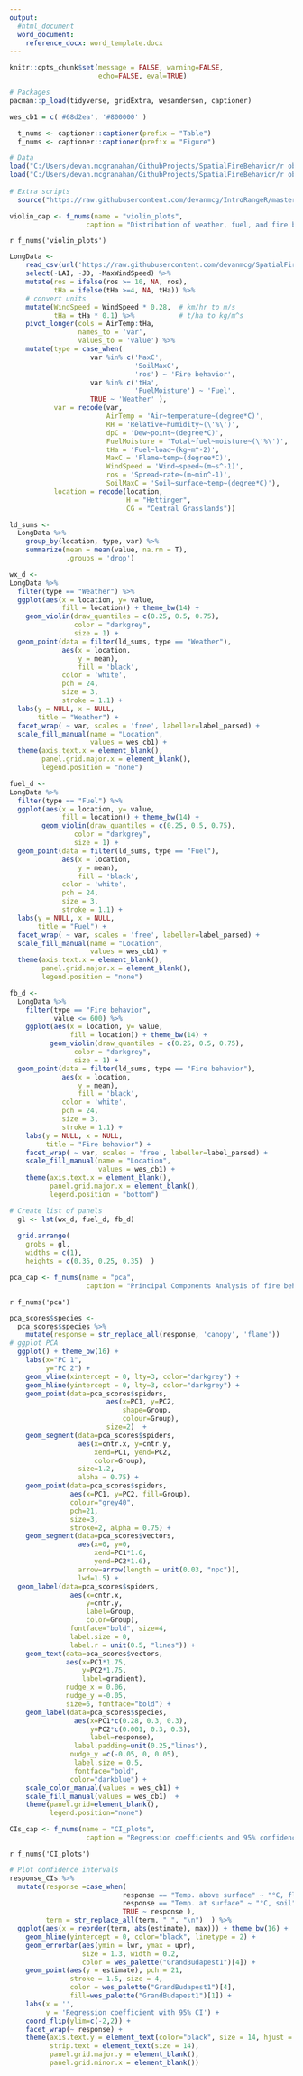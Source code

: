 ```yaml
---
output:
  #html_document
  word_document:
    reference_docx: word_template.docx
---
```


```r
knitr::opts_chunk$set(message = FALSE, warning=FALSE, 
                      echo=FALSE, eval=TRUE) 

# Packages 
pacman::p_load(tidyverse, gridExtra, wesanderson, captioner)

wes_cb1 = c('#68d2ea', '#800000' )

  t_nums <- captioner::captioner(prefix = "Table")
  f_nums <- captioner::captioner(prefix = "Figure")
```

```r
# Data
load("C:/Users/devan.mcgranahan/GithubProjects/SpatialFireBehavior/r objects/response_CIs.Rdata")
load("C:/Users/devan.mcgranahan/GithubProjects/SpatialFireBehavior/r objects/pca_scores.Rdata")
 
# Extra scripts
  source("https://raw.githubusercontent.com/devanmcg/IntroRangeR/master/11_IntroMultivariate/ordinationsGGplot.R")
```

<!-- Table 1: Results of generalized linear mixed effect regression models testing three measure of fire behavior against four potential predictor variables. Statistics reflect pooled results of 50 imputed datasets using the *mice* package in R; see Methods. Vapor pressure deficit included for Rate of spread only due to statistically-significant difference between GLMM regression results that included VPD compared to RH alone (Wald = 5.32, P = 0.02), while temperature models had no such difference. -->

<!-- |Response           |Model term             |       t df  |      P| -->
<!-- |:------------------|:----------------------|------------:|------:| -->
<!-- |Rate of spread     |                       |             |       | -->
<!-- |                   |Wind speed             |  2.92 108.0 | < 0.01| -->
<!-- |                   |Vapor pressure deficit | -2.31 108.1 |   0.02| -->
<!-- |                   |Relative humidity      | -1.66 80.8  |   0.10| -->
<!-- |                   |Fuel load              |  1.16 49.9  |   0.25| -->
<!-- |                   |Fuel moisture          | -0.68 62.9  |   0.50| -->
<!-- |Canopy temperature |                       |             |       | -->
<!-- |                   |Fuel load              |  2.82 54.2  |   0.01| -->
<!-- |                   |Fuel moisture          | -2.16 40.9  |   0.04| -->
<!-- |                   |Relative humidity      | -1.19 120.4 |   0.24| -->
<!-- |                   |Wind speed             |  0.02 132.4 |   0.99| -->
<!-- |Surface temperature|                       |             |       | -->
<!-- |                   |Relative humidity      | -1.19 74.8  |   0.24| -->
<!-- |                   |Fuel load              | -0.48 20.1  |   0.64| -->
<!-- |                   |Fuel moisture          | -0.47 40.1  |   0.64| -->
<!-- |                   |Wind speed             |  0.06 49.5  |   0.95| -->


```r
violin_cap <- f_nums(name = "violin_plots", 
                   caption = "Distribution of weather, fuel, and fire behavior data for fires in southwestern North Dakota (Hettinger, dark maroon) and central North Dakota (Central Grasslands, light blue). Horizontal gray lines denote 25%, 50% (median) and 75% quantiles; triangles are arithmetic means. Means and standard deviation are also reported in Supplemental Information Table 1. VPD = Vapor pressure deficit.")
```

`r f_nums('violin_plots')`
```r
LongData <- 
    read_csv(url('https://raw.githubusercontent.com/devanmcg/SpatialFireBehavior/main/data/AnalysisDataKY.csv')) %>% 
    select(-LAI, -JD, -MaxWindSpeed) %>%
    mutate(ros = ifelse(ros >= 10, NA, ros), 
           tHa = ifelse(tHa >=4, NA, tHa)) %>%
    # convert units 
    mutate(WindSpeed = WindSpeed * 0.28,  # km/hr to m/s
           tHa = tHa * 0.1) %>%           # t/ha to kg/m^s
    pivot_longer(cols = AirTemp:tHa, 
                 names_to = 'var', 
                 values_to = 'value') %>%
    mutate(type = case_when(
                    var %in% c('MaxC', 
                               'SoilMaxC', 
                               'ros') ~ 'Fire behavior', 
                    var %in% c('tHa',
                               'FuelMoisture') ~ 'Fuel', 
                    TRUE ~ 'Weather' ), 
           var = recode(var, 
                        AirTemp = 'Air~temperature~(degree*C)', 
                        RH = 'Relative~humidity~(\'%\')', 
                        dpC = 'Dew~point~(degree*C)', 
                        FuelMoisture = 'Total~fuel~moisture~(\'%\')', 
                        tHa = 'Fuel~load~(kg~m^-2)',
                        MaxC = 'Flame~temp~(degree*C)', 
                        WindSpeed = 'Wind~speed~(m~s^-1)', 
                        ros = 'Spread~rate~(m~min^-1)', 
                        SoilMaxC = 'Soil~surface~temp~(degree*C)'), 
           location = recode(location, 
                             H = "Hettinger", 
                             CG = "Central Grasslands"))

ld_sums <-
  LongData %>%
    group_by(location, type, var) %>%
    summarize(mean = mean(value, na.rm = T), 
              .groups = 'drop')

wx_d <-
LongData %>%
  filter(type == "Weather") %>%
  ggplot(aes(x = location, y= value,
             fill = location)) + theme_bw(14) +
    geom_violin(draw_quantiles = c(0.25, 0.5, 0.75), 
                color = "darkgrey", 
                size = 1) +
  geom_point(data = filter(ld_sums, type == "Weather"), 
             aes(x = location, 
                 y = mean), 
                 fill = 'black', 
             color = 'white', 
             pch = 24, 
             size = 3, 
             stroke = 1.1) + 
  labs(y = NULL, x = NULL, 
       title = "Weather") + 
  facet_wrap( ~ var, scales = 'free', labeller=label_parsed) +
  scale_fill_manual(name = "Location", 
                    values = wes_cb1) + 
  theme(axis.text.x = element_blank(), 
        panel.grid.major.x = element_blank(), 
        legend.position = "none")

fuel_d <-
LongData %>%
  filter(type == "Fuel") %>%
  ggplot(aes(x = location, y= value,
             fill = location)) + theme_bw(14) +
        geom_violin(draw_quantiles = c(0.25, 0.5, 0.75), 
                color = "darkgrey", 
                size = 1) +
  geom_point(data = filter(ld_sums, type == "Fuel"), 
             aes(x = location, 
                 y = mean), 
                 fill = 'black', 
             color = 'white', 
             pch = 24, 
             size = 3, 
             stroke = 1.1) + 
  labs(y = NULL, x = NULL, 
       title = "Fuel") + 
  facet_wrap( ~ var, scales = 'free', labeller=label_parsed) +
  scale_fill_manual(name = "Location", 
                    values = wes_cb1) + 
  theme(axis.text.x = element_blank(), 
        panel.grid.major.x = element_blank(), 
        legend.position = "none")

fb_d <-
  LongData %>%
    filter(type == "Fire behavior", 
           value <= 600) %>%
    ggplot(aes(x = location, y= value,
               fill = location)) + theme_bw(14) +
          geom_violin(draw_quantiles = c(0.25, 0.5, 0.75), 
                color = "darkgrey", 
                size = 1) +
  geom_point(data = filter(ld_sums, type == "Fire behavior"), 
             aes(x = location, 
                 y = mean), 
                 fill = 'black', 
             color = 'white', 
             pch = 24, 
             size = 3, 
             stroke = 1.1) + 
    labs(y = NULL, x = NULL, 
         title = "Fire behavior") + 
    facet_wrap( ~ var, scales = 'free', labeller=label_parsed) +
    scale_fill_manual(name = "Location", 
                      values = wes_cb1) + 
    theme(axis.text.x = element_blank(), 
          panel.grid.major.x = element_blank(), 
          legend.position = "bottom")

# Create list of panels
  gl <- lst(wx_d, fuel_d, fb_d)
  
  grid.arrange(
    grobs = gl,
    widths = c(1),
    heights = c(0.35, 0.25, 0.35)  )
```

\newpage 

```r
pca_cap <- f_nums(name = "pca", 
                   caption = "Principal Components Analysis of fire behavior data (response variables in blue; rate of spread (ROS), temperature above surface (flame ºC), and temperature at soil surface (soil ºC) for prescribed burns on rangeland at Hettinger (H), in southwestern North Dakota, and Central Grasslands (CG), in central North Dakota. No difference between locations (P = 0.11). Total variance explained in these two axes = 86%. ")
```

`r f_nums('pca')`
```r
pca_scores$species <-
  pca_scores$species %>%
    mutate(response = str_replace_all(response, 'canopy', 'flame')) 
# ggplot PCA
  ggplot() + theme_bw(16) + 
    labs(x="PC 1", 
         y="PC 2") + 
    geom_vline(xintercept = 0, lty=3, color="darkgrey") +
    geom_hline(yintercept = 0, lty=3, color="darkgrey") +
    geom_point(data=pca_scores$spiders, 
                        aes(x=PC1, y=PC2, 
                            shape=Group, 
                            colour=Group), 
                        size=2)  +   
    geom_segment(data=pca_scores$spiders, 
                 aes(x=cntr.x, y=cntr.y,
                     xend=PC1, yend=PC2, 
                     color=Group), 
                 size=1.2, 
                 alpha = 0.75) +
    geom_point(data=pca_scores$spiders, 
               aes(x=PC1, y=PC2, fill=Group), 
               colour="grey40", 
               pch=21, 
               size=3, 
               stroke=2, alpha = 0.75) +
    geom_segment(data=pca_scores$vectors, 
                 aes(x=0, y=0, 
                     xend=PC1*1.6, 
                     yend=PC2*1.6),
                 arrow=arrow(length = unit(0.03, "npc")),
                 lwd=1.5) +
  geom_label(data=pca_scores$spiders,
               aes(x=cntr.x,
                   y=cntr.y,
                   label=Group,
                   color=Group),
               fontface="bold", size=4,
               label.size = 0,
               label.r = unit(0.5, "lines")) +
    geom_text(data=pca_scores$vectors,
              aes(x=PC1*1.75, 
                  y=PC2*1.75, 
                  label=gradient), 
              nudge_x = 0.06, 
              nudge_y =-0.05, 
              size=6, fontface="bold") + 
    geom_label(data=pca_scores$species, 
                aes(x=PC1*c(0.28, 0.3, 0.3), 
                    y=PC2*c(0.001, 0.3, 0.3), 
                    label=response), 
                label.padding=unit(0.25,"lines"),
               nudge_y =c(-0.05, 0, 0.05),
                label.size = 0.5, 
                fontface="bold", 
               color="darkblue") +
    scale_color_manual(values = wes_cb1) + 
    scale_fill_manual(values = wes_cb1)  +
    theme(panel.grid=element_blank(), 
          legend.position="none") 

```

\newpage 

```r
CIs_cap <- f_nums(name = "CI_plots", 
                   caption = "Regression coefficients and 95% confidence intervals for fuel and weather terms from models for maximum temperature at 15 cm above the soil surface (flame), maximum temperature at the soil surface (soil), and rate of spread. ")
```

`r f_nums('CI_plots')`
```r
# Plot confidence intervals
response_CIs %>%
  mutate(response =case_when(
                            response == "Temp. above surface" ~ "°C, flame", 
                            response == "Temp. at surface" ~ "°C, soil", 
                            TRUE ~ response ), 
         term = str_replace_all(term, " ", "\n")  ) %>%
  ggplot(aes(x = reorder(term, abs(estimate), max))) + theme_bw(16) + 
    geom_hline(yintercept = 0, color="black", linetype = 2) +
    geom_errorbar(aes(ymin = lwr, ymax = upr), 
                  size = 1.3, width = 0.2, 
                  color = wes_palette("GrandBudapest1")[4]) +
    geom_point(aes(y = estimate), pch = 21, 
               stroke = 1.5, size = 4,
               color = wes_palette("GrandBudapest1")[4], 
               fill=wes_palette("GrandBudapest1")[1]) +
    labs(x = '', 
         y = 'Regression coefficient with 95% CI') + 
    coord_flip(ylim=c(-2,2)) + 
    facet_wrap(~ response) + 
    theme(axis.text.y = element_text(color="black", size = 14, hjust = 0.5), 
          strip.text = element_text(size = 14), 
          panel.grid.major.y = element_blank(), 
          panel.grid.minor.x = element_blank())
```  

